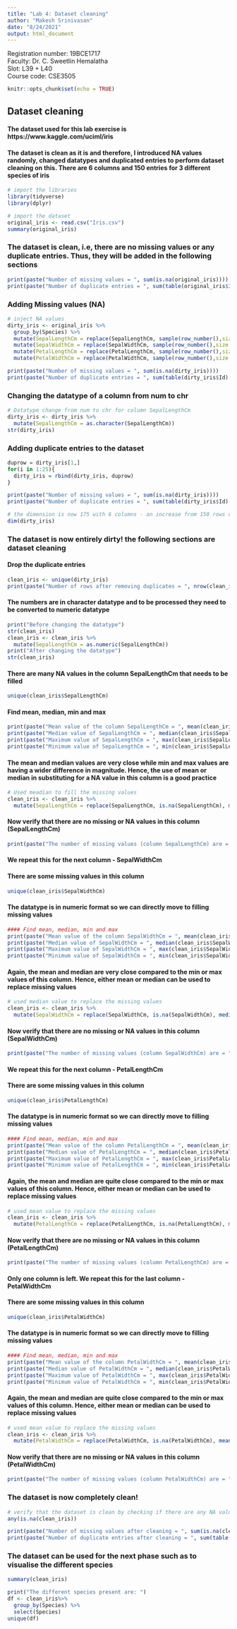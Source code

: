 ```yaml
---
title: "Lab 4: Dataset cleaning"
author: "Makesh Srinivasan"
date: "8/24/2021"
output: html_document
---
```

Registration number: 19BCE1717 <br>
Faculty: Dr. C. Sweetlin Hemalatha <br>
Slot: L39 + L40 <br>
Course code: CSE3505 <br>

```r
knitr::opts_chunk$set(echo = TRUE)
```

## Dataset cleaning
#### The dataset used for this lab exercise is https://www.kaggle.com/uciml/iris 
#### The dataset is clean as it is and therefore, I introduced NA values randomly, changed datatypes and duplicated entries to perform dataset cleaning on this. There are 6 columns and 150 entries for 3 different species of iris
```r
# import the libraries
library(tidyverse)
library(dplyr)
```

```r
# import the dataset
original_iris <- read.csv("Iris.csv")
summary(original_iris)
```

### The dataset is clean, i.e, there are no missing values or any duplicate entries. Thus, they will be added in the following sections
```r
print(paste("Number of missing values = ", sum(is.na(original_iris))))
print(paste("Number of duplicate entries = ", sum(table(original_iris$Id)-1)))
```

### Adding Missing values (NA)
```r
# inject NA values
dirty_iris <- original_iris %>%
  group_by(Species) %>%
  mutate(SepalLengthCm = replace(SepalLengthCm, sample(row_number(),size = ceiling(0.2 * n()), replace = TRUE), NA))%>%
  mutate(SepalWidthCm = replace(SepalWidthCm, sample(row_number(),size = ceiling(0.2 * n()), replace = TRUE), NA))%>%
  mutate(PetalLengthCm = replace(PetalLengthCm, sample(row_number(),size = ceiling(0.2 * n()), replace = TRUE), NA))%>%
  mutate(PetalWidthCm = replace(PetalWidthCm, sample(row_number(),size = ceiling(0.2 * n()), replace = TRUE), NA))

print(paste("Number of missing values = ", sum(is.na(dirty_iris))))
print(paste("Number of duplicate entries = ", sum(table(dirty_iris$Id)-1)))
```

### Changing the datatype of a column from num to chr
```r
# Datatype change from num to chr for column SepalLengthCm
dirty_iris <- dirty_iris %>% 
  mutate(SepalLengthCm = as.character(SepalLengthCm))
str(dirty_iris)
```

### Adding duplicate entries to the dataset
```r
duprow = dirty_iris[1,]
for(i in 1:25){
  dirty_iris = rbind(dirty_iris, duprow)
}

print(paste("Number of missing values = ", sum(is.na(dirty_iris))))
print(paste("Number of duplicate entries = ", sum(table(dirty_iris$Id)-1)))
```

```r
# the dimension is now 175 with 6 columns - an increase from 150 rows due to duplicates
dim(dirty_iris)
```
### The dataset is now entirely dirty! the following sections are dataset cleaning
#### Drop the duplicate entries
```r
clean_iris <- unique(dirty_iris)
print(paste("Number of rows after removing duplicates = ", nrow(clean_iris)))
```

#### The numbers are in character datatype and to be processed they need to be converted to numeric datatype
```r
print("Before changing the datatype")
str(clean_iris)
clean_iris <- clean_iris %>% 
  mutate(SepalLengthCm = as.numeric(SepalLengthCm))
print("After changing the datatype")
str(clean_iris)
```

#### There are many NA values in the column SepalLengthCm that needs to be filled
```r
unique(clean_iris$SepalLengthCm)
```
#### Find mean, median, min and max
```r
print(paste("Mean value of the column SepalLengthCm = ", mean(clean_iris$SepalLengthCm,na.rm = TRUE)))
print(paste("Median value of SepalLengthCm = ", median(clean_iris$SepalLengthCm,na.rm = TRUE)))
print(paste("Maximum value of SepalLengthCm = ", max(clean_iris$SepalLengthCm,na.rm = TRUE)))
print(paste("Minimum value of SepalLengthCm = ", min(clean_iris$SepalLengthCm,na.rm = TRUE)))
```

#### The mean and median values are very close while min and max values are having a wider difference in magnitude. Hence, the use of mean or median in substituting for a NA value in this column is a good practice
```r
# Used meadian to fill the missing values
clean_iris <- clean_iris %>%
  mutate(SepalLengthCm = replace(SepalLengthCm, is.na(SepalLengthCm), median(SepalLengthCm, na.rm = TRUE)))
```
#### Now verify that there are no missing or NA values in this column (SepalLengthCm)
```r
print(paste("The number of missing values (column SepalLengthCm) are = ", sum(is.na(clean_iris$SepalLengthCm))))
```

#### We repeat this for the next column - SepalWidthCm
#### There are some missing values in this column
```r
unique(clean_iris$SepalWidthCm)
```
#### The datatype is in numeric format so we can directly move to filling missing values
```r
#### Find mean, median, min and max
print(paste("Mean value of the column SepalWidthCm = ", mean(clean_iris$SepalWidthCm,na.rm = TRUE)))
print(paste("Median value of SepalWidthCm = ", median(clean_iris$SepalWidthCm,na.rm = TRUE)))
print(paste("Maximum value of SepalWidthCm = ", max(clean_iris$SepalWidthCm,na.rm = TRUE)))
print(paste("Minimum value of SepalWidthCm = ", min(clean_iris$SepalWidthCm,na.rm = TRUE)))
```

#### Again, the mean and median are very close compared to the min or max values of this column. Hence, either mean or median can be used to replace missing values
```r
# used median value to replace the missing values
clean_iris <- clean_iris %>%
  mutate(SepalWidthCm = replace(SepalWidthCm, is.na(SepalWidthCm), median(SepalWidthCm, na.rm = TRUE)))
```
#### Now verify that there are no missing or NA values in this column (SepalWidthCm)
```r
print(paste("The number of missing values (column SepalWidthCm) are = ", sum(is.na(clean_iris$SepalWidthCm))))
```



#### We repeat this for the next column - PetalLengthCm
#### There are some missing values in this column
```r
unique(clean_iris$PetalLengthCm)
```
#### The datatype is in numeric format so we can directly move to filling missing values
```r
#### Find mean, median, min and max
print(paste("Mean value of the column PetalLengthCm = ", mean(clean_iris$PetalLengthCm,na.rm = TRUE)))
print(paste("Median value of PetalLengthCm = ", median(clean_iris$PetalLengthCm,na.rm = TRUE)))
print(paste("Maximum value of PetalLengthCm = ", max(clean_iris$PetalLengthCm,na.rm = TRUE)))
print(paste("Minimum value of PetalLengthCm = ", min(clean_iris$PetalLengthCm,na.rm = TRUE)))
```

#### Again, the mean and median are quite close compared to the min or max values of this column. Hence, either mean or median can be used to replace missing values
```r
# used mean value to replace the missing values
clean_iris <- clean_iris %>%
  mutate(PetalLengthCm = replace(PetalLengthCm, is.na(PetalLengthCm), mean(PetalLengthCm, na.rm = TRUE)))
```
#### Now verify that there are no missing or NA values in this column (PetalLengthCm)
```r
print(paste("The number of missing values (column PetalLengthCm) are = ", sum(is.na(clean_iris$PetalLengthCm))))
```



#### Only one column is left. We repeat this for the last column - PetalWidthCm
#### There are some missing values in this column
```r
unique(clean_iris$PetalWidthCm)
```
#### The datatype is in numeric format so we can directly move to filling missing values
```r
#### Find mean, median, min and max
print(paste("Mean value of the column PetalWidthCm = ", mean(clean_iris$PetalWidthCm,na.rm = TRUE)))
print(paste("Median value of PetalWidthCm = ", median(clean_iris$PetalWidthCm,na.rm = TRUE)))
print(paste("Maximum value of PetalWidthCm = ", max(clean_iris$PetalWidthCm,na.rm = TRUE)))
print(paste("Minimum value of PetalWidthCm = ", min(clean_iris$PetalWidthCm,na.rm = TRUE)))
```

#### Again, the mean and median are quite close compared to the min or max values of this column. Hence, either mean or median can be used to replace missing values
```r
# used mean value to replace the missing values
clean_iris <- clean_iris %>%
  mutate(PetalWidthCm = replace(PetalWidthCm, is.na(PetalWidthCm), mean(PetalWidthCm, na.rm = TRUE)))
```
#### Now verify that there are no missing or NA values in this column (PetalWidthCm)
```r
print(paste("The number of missing values (column PetalWidthCm) are = ", sum(is.na(clean_iris$PetalWidthCm))))
```

### The dataset is now completely clean!
```r
# verify that the dataset is clean by checking if there are any NA values
any(is.na(clean_iris))
```
```r
print(paste("Number of missing values after cleaning = ", sum(is.na(clean_iris))))
print(paste("Number of duplicate entries after cleaning = ", sum(table(clean_iris$Id)-1)))
```

### The dataset can be used for the next phase such as to visualise the different species
```r
summary(clean_iris)
```
```r
print("The different species present are: ")
df <- clean_iris%>%
  group_by(Species) %>%
  select(Species)
unique(df)
```